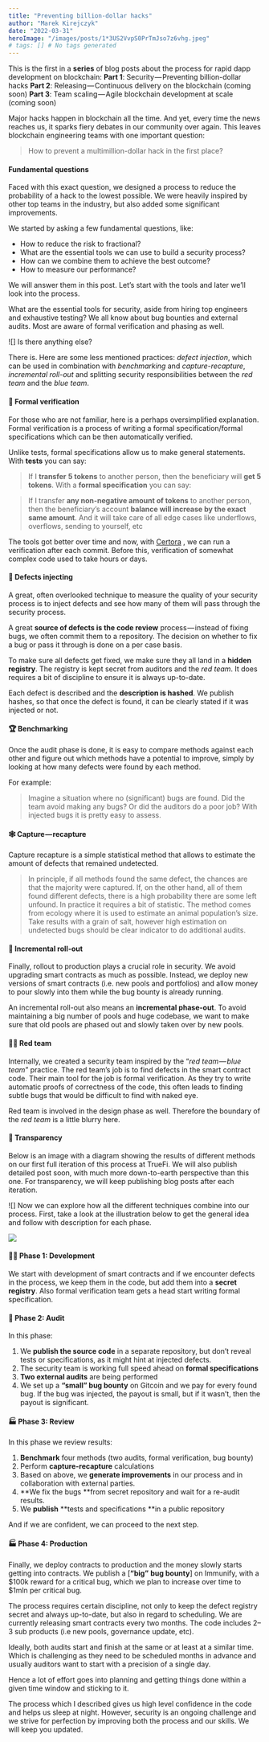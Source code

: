 ```yaml
---
title: "Preventing billion-dollar hacks"
author: "Marek Kirejczyk"
date: "2022-03-31"
heroImage: "/images/posts/1*3US2VvpS0PrTmJso7z6vhg.jpeg"
# tags: [] # No tags generated
---
```


This is the first in a **series** of blog posts about the process for rapid dapp development on blockchain:
**Part 1**: Security — Preventing billion-dollar hacks
**Part 2**: Releasing — Continuous delivery on the blockchain (coming soon)
**Part 3**: Team scaling — Agile blockchain development at scale (coming soon)

Major hacks happen in blockchain all the time. And yet, every time the news reaches us, it sparks fiery debates in our community over again.
This leaves blockchain engineering teams with one important question:

> How to prevent a multimillion-dollar hack in the first place?
#### Fundamental questions
Faced with this exact question, we designed a process to reduce the probability of a hack to the lowest possible. We were heavily inspired by other top teams in the industry, but also added some significant improvements.

We started by asking a few fundamental questions, like:

- How to reduce the risk to fractional?
- What are the essential tools we can use to build a security process?
- How can we combine them to achieve the best outcome?
- How to measure our performance?

We will answer them in this post. Let’s start with the tools and later we’ll look into the process.

What are the essential tools for security, aside from hiring top engineers and exhaustive testing? We all know about bug bounties and external audits. Most are aware of formal verification and phasing as well.

![]
Is there anything else?

There is. Here are some less mentioned practices: *defect injection*, which can be used in combination with *benchmarking* and *capture-recapture*, *incremental roll-out* and splitting security responsibilities between the *red team* and the *blue team*.

#### 🧮 Formal verification
For those who are not familiar, here is a perhaps oversimplified explanation. Formal verification is a process of writing a formal specification/formal specifications which can be then automatically verified.

Unlike tests, formal specifications allow us to make general statements. 
With **tests** you can say:

> If I **transfer** **5 tokens** to another person, then the beneficiary will **get 5 tokens**.
With a **formal specification** you can say:

> If I transfer **any non-negative amount of tokens** to another person, then the beneficiary’s account **balance will increase by the exact same amount**.
And it will take care of all edge cases like underflows, overflows, sending to yourself, etc

The tools got better over time and now, with [Certora](https://www.certora.com/) , we can run a verification after each commit. Before this, verification of somewhat complex code used to take hours or days.

#### 🐞 Defects injecting
A great, often overlooked technique to measure the quality of your security process is to inject defects and see how many of them will pass through the security process.

A great **source of defects is the code review** process — instead of fixing bugs, we often commit them to a repository. The decision on whether to fix a bug or pass it through is done on a per case basis.

To make sure all defects get fixed, we make sure they all land in a **hidden registry**. The registry is kept secret from auditors and the *red team*. 
It does requires a bit of discipline to ensure it is always up-to-date.

Each defect is described and the **description is hashed**. We publish hashes, so that once the defect is found, it can be clearly stated if it was injected or not.

#### 🏆 Benchmarking
Once the audit phase is done, it is easy to compare methods against each other and figure out which methods have a potential to improve, simply by looking at how many defects were found by each method.

For example:

> Imagine a situation where no (significant) bugs are found. Did the team avoid making any bugs? Or did the auditors do a poor job? With injected bugs it is pretty easy to assess.
#### 🕸 Capture — recapture
Capture recapture is a simple statistical method that allows to estimate the amount of defects that remained undetected.

> In principle, if all methods found the same defect, the chances are that the majority were captured. If, on the other hand, all of them found different defects, there is a high probability there are some left unfound.
In practice it requires a bit of statistic. The method comes from ecology where it is used to estimate an animal population’s size. Take results with a grain of salt, however high estimation on undetected bugs should be clear indicator to do additional audits.

#### 🎢 Incremental roll-out
Finally, rollout to production plays a crucial role in security. We avoid upgrading smart contracts as much as possible. Instead, we deploy new versions of smart contracts (i.e. new pools and portfolios) and allow money to pour slowly into them while the bug bounty is already running.

An incremental roll-out also means an **incremental phase-out**. To avoid maintaining a big number of pools and huge codebase, we want to make sure that old pools are phased out and slowly taken over by new pools.

#### 👮‍♂️ Red team
Internally, we created a security team inspired by the “*red team* — *blue team*” practice. The red team’s job is to find defects in the smart contract code. Their main tool for the job is formal verification. As they try to write automatic proofs of correctness of the code, this often leads to finding subtle bugs that would be difficult to find with naked eye.

Red team is involved in the design phase as well. Therefore the boundary of the *red team* is a little blurry here.

#### 📖 Transparency
Below is an image with a diagram showing the results of different methods on our first full iteration of this process at TrueFi. We will also publish detailed post soon, with much more down-to-earth perspective than this one. For transparency, we will keep publishing blog posts after each iteration.

![]
Now we can explore how all the different techniques combine into our process. First, take a look at the illustration below to get the general idea and follow with description for each phase.

![](/images/posts/1*-trf_U9uKjI-lwK06WjvKA.jpeg)

#### 👨‍💻 Phase 1: Development
We start with development of smart contracts and if we encounter defects in the process, we keep them in the code, but add them into a **secret registry**. Also formal verification team gets a head start writing formal specification.

#### 🔎 Phase 2: Audit
In this phase:

1. We **publish the source code** in a separate repository, but don’t reveal tests or specifications, as it might hint at injected defects.
2. The security team is working full speed ahead on **formal specifications**
3. **Two external audits** are being performed
4. We set up a **“small” bug bounty** on Gitcoin and we pay for every found bug. If the bug was injected, the payout is small, but if it wasn’t, then the payout is significant.

#### 🏭 Phase 3: Review
In this phase we review results:

1. **Benchmark** four methods (two audits, formal verification, bug bounty)
2. Perform **capture-recapture** calculations
3. Based on above, we **generate improvements** in our process and in collaboration with external parties.
4. **We fix the bugs **from secret repository and wait for a re-audit results.
5. We **publish** **tests and specifications **in a public repository

And if we are confident, we can proceed to the next step.

#### 🏭 Phase 4: Production
Finally, we deploy contracts to production and the money slowly starts getting into contracts. We publish a [**“big”** **bug bounty**]
on Immunify, with a $100k reward for a critical bug, which we plan to increase over time to $1mln per critical bug.

The process requires certain discipline, not only to keep the defect registry secret and always up-to-date, but also in regard to scheduling. 
We are currently releasing smart contracts every two months. The code includes 2–3 sub products (i.e new pools, governance update, etc).

Ideally, both audits start and finish at the same or at least at a similar time. Which is challenging as they need to be scheduled months in advance and usually auditors want to start with a precision of a single day.

Hence a lot of effort goes into planning and getting things done within a given time window and sticking to it.

The process which I described gives us high level confidence in the code and helps us sleep at night. However, security is an ongoing challenge and we strive for perfection by improving both the process and our skills. We will keep you updated.